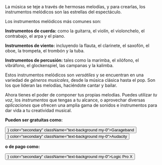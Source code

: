 
<RobotBubble isInverted isWide title="¡HEY HEY!">
La música se teje a través de hermosas melodías, y para crearlas, los instrumentos melódicos son las estrellas del espectáculo.
</RobotBubble>

Los instrumentos melódicos más comunes son:

**Instrumentos de cuerda:** como la guitarra, el violín, el violonchelo, el contrabajo, el arpa y el piano.
<MultiplePlayer audios={music18a} />

**Instrumentos de viento:** incluyendo la flauta, el clarinete, el saxofón, el oboe, la trompeta, el trombón y la tuba.
<MultiplePlayer audios={music18b} />

**Instrumentos de percusión:** tales como la marimba, el xilófono, el vibráfono, el glockenspiel, las campanas y la kalimba.
<MultiplePlayer audios={music18c} />

Estos instrumentos melódicos son *versátiles* y se encuentran en una variedad de *géneros musicales*, desde la música clásica hasta el pop. Son los que lideran las melodías, haciéndote cantar y bailar.

Ahora tienes el poder de componer tus propias melodías. Puedes utilizar *tu voz*, los *instrumentos* que tengas a tu alcance, o aprovechar diversas *aplicaciones* que ofrecen una amplia gama de sonidos e instrumentos para dar vida a tu creatividad musical.

**Pueden ser gratuitas como:**

<div className="flex gap-5 justify-center">
  <Button as={Link} href="https://www.apple.com/mac/garageband/" endContent={<HiArrowTopRightOnSquare/>} color="secondary" className="text-background my-0">Garageband</Button>
  <Button as={Link} href="https://www.audacityteam.org/" endContent={<HiArrowTopRightOnSquare/>} color="secondary" className="text-background my-0">Audacity</Button>
</div>

**o de pago como:**

<div className="flex gap-5 justify-center">
  <Button as={Link} href="https://www.apple.com/logic-pro/" endContent={<HiArrowTopRightOnSquare/>} color="secondary" className="text-background my-0">Logic Pro X</Button>
</div>
<br/>